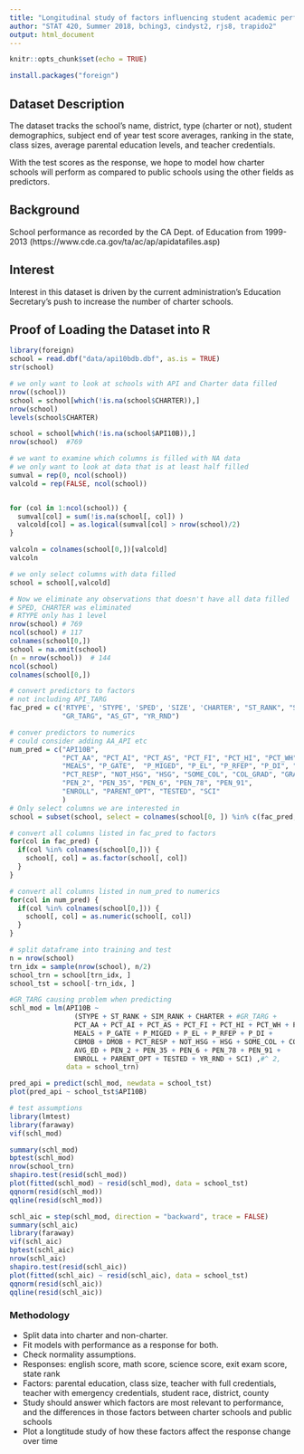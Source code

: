 ```yaml
---
title: "Longitudinal study of factors influencing student academic performance in CA schools"
author: "STAT 420, Summer 2018, bching3, cindyst2, rjs8, trapido2"
output: html_document
---
```


```r
knitr::opts_chunk$set(echo = TRUE)
```

```r
install.packages("foreign")
```

## Dataset Description

The dataset tracks the school's name, district, type (charter or not), student demographics, subject end of year test score averages, ranking in the state, class sizes, average parental education levels, and teacher credentials.

With the test scores as the response, we hope to model how charter schools will perform as compared to public schools using the other fields as predictors.

## Background

School performance as recorded by the CA Dept. of Education from 1999-2013 (https://www.cde.ca.gov/ta/ac/ap/apidatafiles.asp)

## Interest

Interest in this dataset is driven by the current administration's Education Secretary's push to increase the number of charter schools.

## Proof of Loading the Dataset into R
```r
library(foreign)
school = read.dbf("data/api10bdb.dbf", as.is = TRUE)
str(school)
```

```r
# we only want to look at schools with API and Charter data filled
nrow((school)) 
school = school[which(!is.na(school$CHARTER)),]
nrow(school)
levels(school$CHARTER)

school = school[which(!is.na(school$API10B)),]
nrow(school)  #769

# we want to examine which columns is filled with NA data
# we only want to look at data that is at least half filled
sumval = rep(0, ncol(school))
valcold = rep(FALSE, ncol(school))


for (col in 1:ncol(school)) {
  sumval[col] = sum(!is.na(school[, col]) )
  valcold[col] = as.logical(sumval[col] > nrow(school)/2)
}

valcoln = colnames(school[0,])[valcold]
valcoln

# we only select columns with data filled
school = school[,valcold]

```

```r
# Now we eliminate any observations that doesn't have all data filled
# SPED, CHARTER was eliminated
# RTYPE only has 1 level
nrow(school) # 769
ncol(school) # 117
colnames(school[0,])
school = na.omit(school)
(n = nrow(school))  # 144
ncol(school)
colnames(school[0,])


```

```r

# convert predictors to factors
# not including API_TARG
fac_pred = c('RTYPE', 'STYPE', 'SPED', 'SIZE', 'CHARTER', "ST_RANK", "SIM_RANK",
             "GR_TARG", "AS_GT", "YR_RND")

# conver predictors to numerics
# could consider adding AA_API etc
num_pred = c("API10B", 
             "PCT_AA", "PCT_AI", "PCT_AS", "PCT_FI", "PCT_HI", "PCT_WH", "PCT_MR",
             "MEALS", "P_GATE",  "P_MIGED", "P_EL", "P_RFEP", "P_DI", "CBMOB", "DMOB", 
             "PCT_RESP", "NOT_HSG", "HSG", "SOME_COL", "COL_GRAD", "GRAD_SCH", "AVG_ED",
             "PEN_2", "PEN_35", "PEN_6", "PEN_78", "PEN_91",
             "ENROLL", "PARENT_OPT", "TESTED", "SCI"
             )
# Only select columns we are interested in
school = subset(school, select = colnames(school[0, ]) %in% c(fac_pred, num_pred))

# convert all columns listed in fac_pred to factors
for(col in fac_pred) {
  if(col %in% colnames(school[0,])) {
    school[, col] = as.factor(school[, col])
  }
}

# convert all columns listed in num_pred to numerics
for(col in num_pred) {
  if(col %in% colnames(school[0,])) {
    school[, col] = as.numeric(school[, col])
  }
}

# split dataframe into training and test
n = nrow(school)
trn_idx = sample(nrow(school), n/2)
school_trn = school[trn_idx, ]
school_tst = school[-trn_idx, ]

```

```r

#GR_TARG causing problem when predicting
schl_mod = lm(API10B ~ 
                (STYPE + ST_RANK + SIM_RANK + CHARTER + #GR_TARG +
                PCT_AA + PCT_AI + PCT_AS + PCT_FI + PCT_HI + PCT_WH + PCT_MR +
                MEALS + P_GATE + P_MIGED + P_EL + P_RFEP + P_DI +
                CBMOB + DMOB + PCT_RESP + NOT_HSG + HSG + SOME_COL + COL_GRAD + GRAD_SCH +
                AVG_ED + PEN_2 + PEN_35 + PEN_6 + PEN_78 + PEN_91 +
                ENROLL + PARENT_OPT + TESTED + YR_RND + SCI) ,#^ 2,
              data = school_trn)

pred_api = predict(schl_mod, newdata = school_tst)
plot(pred_api ~ school_tst$API10B)

# test assumptions
library(lmtest)
library(faraway)
vif(schl_mod)

summary(schl_mod)
bptest(schl_mod)
nrow(school_trn)
shapiro.test(resid(schl_mod))
plot(fitted(schl_mod) ~ resid(schl_mod), data = school_tst)
qqnorm(resid(schl_mod))
qqline(resid(schl_mod))
```

```r
schl_aic = step(schl_mod, direction = "backward", trace = FALSE)
summary(schl_aic)
library(faraway)
vif(schl_aic)
bptest(schl_aic)
nrow(schl_aic)
shapiro.test(resid(schl_aic))
plot(fitted(schl_aic) ~ resid(schl_aic), data = school_tst)
qqnorm(resid(schl_aic))
qqline(resid(schl_aic))


```

### Methodology

- Split data into charter and non-charter.
- Fit models with performance as a response for both.
- Check normality assumptions.
- Responses: english score, math score, science score, exit exam score, state rank
- Factors: parental education, class size, teacher with full credentials, teacher with emergency credentials, student race, district, county
- Study should answer which factors are most relevant to performance, and the differences in those factors between charter schools and public schools
- Plot a longtitude study of how these factors affect the response change over time

```r

```

